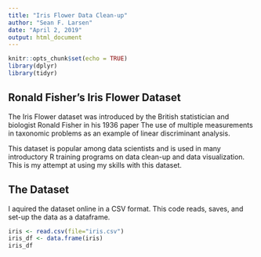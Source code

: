 ```yaml
---
title: "Iris Flower Data Clean-up"
author: "Sean F. Larsen"
date: "April 2, 2019"
output: html_document
---
```


```r
knitr::opts_chunk$set(echo = TRUE)
library(dplyr)
library(tidyr)
```

## Ronald Fisher's Iris Flower Dataset

The Iris Flower dataset was introduced by the British statistician and biologist Ronald Fisher in his 1936 paper The use of multiple measurements in taxonomic problems as an example of linear discriminant analysis.

This dataset is popular among data scientists and is used in many introductory R training programs on data clean-up and data visualization.  This is my attempt at using my skills with this dataset.

## The Dataset

I aquired the dataset online in a CSV format. This code reads, saves, and set-up the data as a dataframe.

```r
iris <- read.csv(file="iris.csv")
iris_df <- data.frame(iris)
iris_df
```
